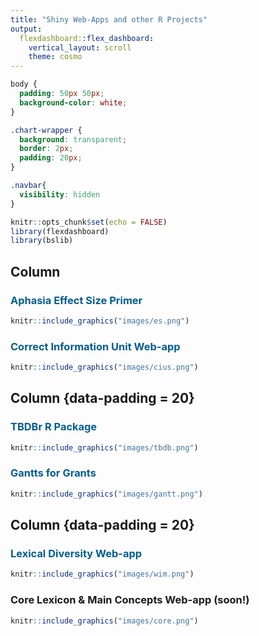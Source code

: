 ```yaml
---
title: "Shiny Web-Apps and other R Projects"
output: 
  flexdashboard::flex_dashboard:
    vertical_layout: scroll
    theme: cosmo
---
```


```css

body {
  padding: 50px 50px;
  background-color: white;
}

.chart-wrapper {
  background: transparent;
  border: 2px;
  padding: 20px;
}

.navbar{
  visibility: hidden
}

```

```r
knitr::opts_chunk$set(echo = FALSE)
library(flexdashboard)
library(bslib)
```

## Column

### [Aphasia Effect Size Primer](https://rb-cavanaugh.shinyapps.io/aphasia-effect-sizes/){target="_blank" style="color: #005D8F; text-decoration: none;"} {data-height="250"}

```r
knitr::include_graphics("images/es.png")
```

### [Correct Information Unit Web-app](https://rb-cavanaugh.shinyapps.io/aphasia-ciu/){target="_blank" style="color: #005D8F; text-decoration: none;"} {data-height="250"}

```r
knitr::include_graphics("images/cius.png")
```

## Column {data-padding = 20}

### [TBDBr R Package](https://talkbank.github.io/TBDBr/){target="_blank" style="color: #005D8F; text-decoration: none;"} {data-height="250"}

```r
knitr::include_graphics("images/tbdb.png")
```

### [Gantts for Grants](https://github.com/rbcavanaugh/gantt){target="_blank" style="color: #005D8F; text-decoration: none;"} {data-height="250"}

```r
knitr::include_graphics("images/gantt.png")
```

## Column {data-padding = 20}

### [Lexical Diversity Web-app](https://rb-cavanaugh.shinyapps.io/WIM_MATTR/){target="_blank" style="color: #005D8F; text-decoration: none;"} {data-height="250"}

```r
knitr::include_graphics("images/wim.png")
```

### Core Lexicon & Main Concepts Web-app (soon!) {data-height="250"}

```r
knitr::include_graphics("images/core.png")
```
